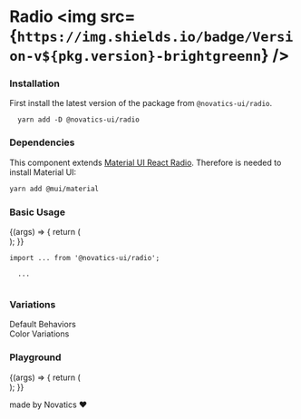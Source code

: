 

<Meta title="Components/Radio" component={Radio} />

# Radio <img src={`https://img.shields.io/badge/Version-v${pkg.version}-brightgreenn`} />

### Installation

First install the latest version of the package from `@novatics-ui/radio`.

```shell
  yarn add -D @novatics-ui/radio
```

### Dependencies

This component extends [Material UI React Radio](https://mui.com/material-ui/react-radio-button). Therefore is needed to install Material UI:

```bash
yarn add @mui/material
```

### Basic Usage

<Canvas>
  <Story name="Basic Usage">
    {(args) => {
      return (
        <div style={{ display: 'flex', flexDirection: 'row' }}>
          <Radio {...args} />
        </div>
      );
    }}
  </Story>
</Canvas>

```tsx
import ... from '@novatics-ui/radio';

  ...


```

### Variations

<Canvas>
  <Story name="Variations">
    <div
      style={{
        display: 'flex',
        flexDirection: 'row',
        justifyContent: 'space-around',
      }}
    >
      <div style={{ display: 'flex', flexDirection: 'column' }}>
        Default Behaviors
        <div style={{ display: 'flex', flexDirection: 'row' }}>
          <Radio checked />
          <Radio />
        </div>
        <div style={{ display: 'flex', flexDirection: 'row' }}>
          <Radio disabled checked />
          <Radio disabled />
        </div>
        <div style={{ display: 'flex', flexDirection: 'row' }}>
          <Radio checked error />
          <Radio error />
        </div>
      </div>
      <div style={{ display: 'flex', flexDirection: 'column' }}>
        Color Variations
        <div style={{ display: 'flex', flexDirection: 'row' }}>
          <Radio color="primary" checked />
          <Radio color="primary" />
        </div>
        <div style={{ display: 'flex', flexDirection: 'row' }}>
          <Radio color="secondary" checked />
          <Radio color="secondary" />
        </div>
        <div style={{ display: 'flex', flexDirection: 'row' }}>
          <Radio color="error" checked />
          <Radio color="error" />
        </div>
        <div style={{ display: 'flex', flexDirection: 'row' }}>
          <Radio color="info" checked />
          <Radio color="info" />
        </div>
        <div style={{ display: 'flex', flexDirection: 'row' }}>
          <Radio color="success" checked />
          <Radio color="success" />
        </div>
        <div style={{ display: 'flex', flexDirection: 'row' }}>
          <Radio color="warning" checked />
          <Radio color="warning" />
        </div>
      </div>
    </div>
  </Story>
</Canvas>

### Playground

<Canvas>
  <Story
    name="Playground"
    argTypes={{
      error: false,
      checked: false,
    }}
  >
    {(args) => {
      return (
        <div style={{ display: 'flex', flexDirection: 'row' }}>
          <Radio {...args} />
        </div>
      );
    }}
  </Story>
</Canvas>

<ArgsTable story="Playground" />

made by Novatics ❤
